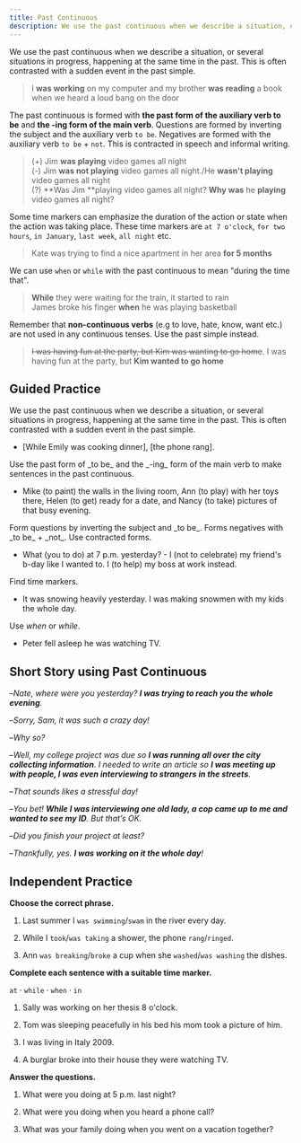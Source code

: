 ```yaml
---
title: Past Continuous
description: We use the past continuous when we describe a situation, or several situations in progress, happening at the same time in the past
---
```


We use the past continuous when we describe a situation, or several situations in progress, happening at the same time in the past. This is often contrasted with a sudden event in the past simple.

> I **was working** on my computer and my brother **was reading** a book <Asterisk label="background situation" /> when we heard a loud bang on the door <Asterisk label="Sudden event" />

The past continuous is formed with **the past form of the auxiliary verb to be** and **the -ing form of the main verb**. Questions are formed by inverting the subject and the auxiliary verb `to be`. Negatives are formed with the auxiliary verb `to be` + `not`. This is contracted in speech and informal writing.

> (+) Jim **was playing** video games all night  
> (-) Jim **was not playing** video games all night./He **wasn't playing** video games all night  
> (?) **Was Jim **playing video games all night? **Why was** he **playing** video games all night?

Some time markers can emphasize the duration of the action or state when the action was taking place. These time markers are `at 7 o'clock`, `for two hours`, `in January`, `last week`, `all night` etc.

> Kate was trying to find a nice apartment in her area **for 5 months**

We can use `when` or `while` with the past continuous to mean "during the time that".

> **While** they were waiting for the train, it started to rain  
>  James broke his finger **when** he was playing basketball

Remember that **non-continuous verbs** (e.g to love, hate, know, want etc.) are not used in any continuous tenses. Use the past simple instead.

> ~~I was having fun at the party, but Kim was wanting to go home~~. I was having fun at the party, but **Kim wanted to go home**

## Guided Practice

<Callout mt={8}>
  We use the past continuous when we describe a situation, or several situations in
  progress, happening at the same time in the past. This is often contrasted with a sudden
  event in the past simple.
</Callout>

- [While Emily was cooking dinner], [the phone rang]. <Tooltip content="[1] - background event; [2] - sudden event" />

<Callout>
  Use the past form of _to be_ and the _-ing_ form of the main verb to make sentences in
  the past continuous.
</Callout>

- Mike (to paint) the walls in the living room, Ann (to play) with her toys there, Helen (to get) ready for a date, and Nancy (to take) pictures of that busy evening. <Tooltip content="Mike was painting the walls in the living room, Ann was playing with her toys there, Helen was getting ready for a date, and Nancy was taking pictures of that busy evening." />

<Callout>
  Form questions by inverting the subject and _to be_. Forms negatives with _to be_ +
  _not_. Use contracted forms.
</Callout>

- What (you to do) at 7 p.m. yesterday? - I (not to celebrate) my friend's b-day like I wanted to. I (to help) my boss at work instead. <Tooltip content="What were you doing at 7 p.m. yesterday? - I wasn't celebrate my friend's b-day like I wanted to. I was helping my boss at work instead." />

<Callout>Find time markers.</Callout>

- It was snowing heavily yesterday. I was making snowmen with my kids the whole day. <Tooltip content="yesterday, the whole day" />

<Callout>Use _when_ or _while_.</Callout>

- Peter fell asleep <Blank /> he was watching TV. <Tooltip content="when" />

## Short Story using Past Continuous

–_Nate, where were you yesterday? **I was trying to reach you the whole evening**._

–_Sorry, Sam, it was such a crazy day!_

–_Why so?_

–_Well, my college project was due so **I was running all over the city collecting information**. I needed to write an article so **I was meeting up with people, I was even interviewing to strangers in the streets**._

–_That sounds likes a stressful day!_

–_You bet! **While I was interviewing one old lady, a cop came up to me and wanted to see my ID**. But that’s OK._

–_Did you finish your project at least?_

–_Thankfully, yes. **I was working on it the whole day**!_

## Independent Practice

**Choose the correct phrase.**

1. Last summer I `was swimming`/`swam` in the river every day. <Tooltip content="was swimming" />

2. While I `took`/`was taking` a shower, the phone `rang`/`ringed`. <Tooltip content="was taking, rang" />

3. Ann `was breaking`/`broke` a cup when she `washed`/`was washing` the dishes. <Tooltip content="broke, was washing" />

**Complete each sentence with a suitable time marker.**

`at` · `while` · `when` · `in`

1. Sally was working on her thesis <Blank /> 8 o'clock. <Tooltip content="at" />

2. Tom was sleeping peacefully in his bed <Blank /> his mom took a picture of him. <Tooltip content="when" />

3. I was living in Italy <Blank /> 2009. <Tooltip content="in" />

4. A burglar broke into their house <Blank /> they were watching TV. <Tooltip content="while" />

**Answer the questions.**

1. What were you doing at 5 p.m. last night? <Tooltip content="I was watching a movie with my friends." />

2. What were you doing when you heard a phone call? <Tooltip content="I was having a bath when I heard a phone call." />

3. What was your family doing when you went on a vacation together? <Tooltip content="My family was spending time at the beach when we went on a vacation together." />
